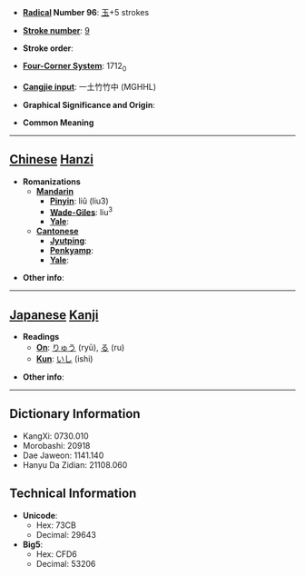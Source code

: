 * '''[[Wiktionary:Chinese radical index| Radical]] Number 96''': [[Wiktionary:Chinese radical index 玉|玉]]+5 strokes

* '''[[Wiktionary:Chinese total strokes index|Stroke number]]''': [[Wiktionary:Chinese total strokes index 9|9]]

* '''Stroke order''': 

* '''[[Wiktionary:Chinese four corner index|Four-Corner System]]''': 1712<sub>0</sub>

* '''[[Wiktionary:Chinese Cangjie index|Cangjie input]]''': 一土竹竹中 (MGHHL)

* '''Graphical Significance and Origin''': 

* '''Common Meaning'''

----

== [[Chinese]] [[Hanzi]] ==

* '''Romanizations'''
** '''[[Mandarin]]'''
*** '''[[Pinyin]]''': liǔ (liu3)
*** '''[[Wade-Giles]]''': liu<sup>3</sup>
*** '''[[Yale]]''': 
** '''[[Cantonese]]'''
*** '''[[Jyutping]]''':
*** '''[[Penkyamp]]''': 
*** '''[[Yale]]''': 

* '''Other info''': 

----

== [[Japanese]] [[Kanji]] ==

* '''Readings'''
** '''[[On]]''': [[りゅう]] (ryū), [[る]] (ru)
** '''[[Kun]]''': [[いし]] (ishi)

* '''Other info''':  

----

== Dictionary Information ==

* KangXi: 0730.010
* Morobashi: 20918
* Dae Jaweon: 1141.140
* Hanyu Da Zidian: 21108.060

== Technical Information ==

* '''Unicode''':
** Hex: 73CB
** Decimal: 29643
* '''Big5''':
** Hex: CFD6
** Decimal: 53206